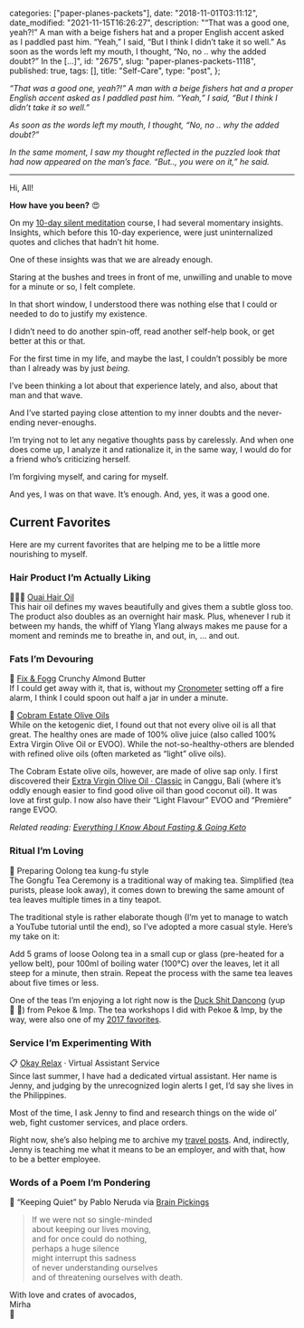 
  categories: ["paper-planes-packets"],
  date: "2018-11-01T03:11:12",
  date_modified: "2021-11-15T16:26:27",
  description:
    "“That was a good one, yeah?!” A man with a beige fishers hat and a proper English accent asked as I paddled past him. “Yeah,” I said, “But I think I didn’t take it so well.” As soon as the words left my mouth, I thought, “No, no .. why the added doubt?” In the […]",
  id: "2675",
  slug: "paper-planes-packets-1118",
  published: true,
  tags: [],
  title: "Self-Care",
  type: "post",
};


_“That was a good one, yeah?!” A man with a beige fishers hat and a proper English accent asked as I paddled past him. “Yeah,” I said, “But I think I didn’t take it so well.”_

_As soon as the words left my mouth, I thought, “No, no .. why the added doubt?”_

_In the same moment, I saw my thought reflected in the puzzled look that had now appeared on the man’s face. “But.., you were on it,” he said._

---

Hi, All!

**How have you been?** 😍

On my [10-day silent meditation](/tsop/posts/meditator-month/) course, I had several momentary insights. Insights, which before this 10-day experience, were just uninternalized quotes and cliches that hadn’t hit home.

One of these insights was that we are already enough.

Staring at the bushes and trees in front of me, unwilling and unable to move for a minute or so, I felt complete.

In that short window, I understood there was nothing else that I could or needed to do to justify my existence.

I didn’t need to do another spin-off, read another self-help book, or get better at this or that.

For the first time in my life, and maybe the last, I couldn’t possibly be more than I already was by just _being._

I’ve been thinking a lot about that experience lately, and also, about that man and that wave.

And I’ve started paying close attention to my inner doubts and the never-ending never-enoughs.

I’m trying not to let any negative thoughts pass by carelessly. And when one does come up, I analyze it and rationalize it, in the same way, I would do for a friend who’s criticizing herself.

I’m forgiving myself, and caring for myself.

And yes, I was on that wave. It’s enough. And, yes, it was a good one.

## Current Favorites

Here are my current favorites that are helping me to be a little more nourishing to myself.

### Hair Product I’m Actually Liking

🧖🏻‍♀️ [Ouai Hair Oil](https://theouai.com/products/hair-oil)\
This hair oil defines my waves beautifully and gives them a subtle gloss too. The product also doubles as an overnight hair mask. Plus, whenever I rub it between my hands, the whiff of Ylang Ylang always makes me pause for a moment and reminds me to breathe in, and out, in, … and out.

### Fats I’m Devouring

🥄 [Fix & Fogg](https://fixandfogg.com/) Crunchy Almond Butter\
If I could get away with it, that is, without my [Cronometer](/letters/paper-planes-packets-1018#keto-tools) setting off a fire alarm, I think I could spoon out half a jar in under a minute.

🍳 [Cobram Estate Olive Oils](https://cobramestate.com.au/our-oils)\
While on the ketogenic diet, I found out that not every olive oil is all that great. The healthy ones are made of 100% olive juice (also called 100% Extra Virgin Olive Oil or EVOO). While the not-so-healthy-others are blended with refined olive oils (often marketed as “light” olive oils).

The Cobram Estate olive oils, however, are made of olive sap only. I first discovered their [Extra Virgin Olive Oil · Classic](https://cobramestate.com.au/our-oils/everyday-essentials/classic-flavour) in Canggu, Bali (where it’s oddly enough easier to find good olive oil than good coconut oil). It was love at first gulp. I now also have their “Light Flavour” EVOO and “Première” range EVOO.

_Related reading: [Everything I Know About Fasting & Going Keto](/posts/fasting-keto/)_

### Ritual I’m Loving

🍵 Preparing Oolong tea kung-fu style\
The Gongfu Tea Ceremony is a traditional way of making tea. Simplified (tea purists, please look away), it comes down to brewing the same amount of tea leaves multiple times in a tiny teapot.

The traditional style is rather elaborate though (I’m yet to manage to watch a YouTube tutorial until the end), so I’ve adopted a more casual style. Here’s my take on it:

Add 5 grams of loose Oolong tea in a small cup or glass (pre-heated for a yellow belt), pour 100ml of boiling water (100°C) over the leaves, let it all steep for a minute, then strain. Repeat the process with the same tea leaves about five times or less.

One of the teas I’m enjoying a lot right now is the [Duck Shit Dancong](https://www.pekoeandimp.com/store/p225/Duck_Shit_Dancong.html) (yup 🦆 💩) from Pekoe & Imp. The tea workshops I did with Pekoe & Imp, by the way, were also one of my [2017 favorites](/posts/favorite-things-2017#tea-side-faves).

### Service I’m Experimenting With

📋 [Okay Relax](https://okayrelax.com) · Virtual Assistant Service\
Since last summer, I have had a dedicated virtual assistant. Her name is Jenny, and judging by the unrecognized login alerts I get, I’d say she lives in the Philippines.

Most of the time, I ask Jenny to find and research things on the wide ol’ web, fight customer services, and place orders.

Right now, she’s also helping me to archive my [travel posts](/travel-archives/). And, indirectly, Jenny is teaching me what it means to be an employer, and with that, how to be a better employee.

### Words of a Poem I’m Pondering

🔖 “Keeping Quiet” by Pablo Neruda via [Brain Pickings](https://www.brainpickings.org/2015/05/28/keeping-quiet-sylvia-boorstein-reads-pablo-neruda/)

> If we were not so single-minded\
> about keeping our lives moving,\
> and for once could do nothing,\
> perhaps a huge silence\
> might interrupt this sadness\
> of never understanding ourselves\
> and of threatening ourselves with death.

With love and crates of avocados,\
Mirha\
🥑
